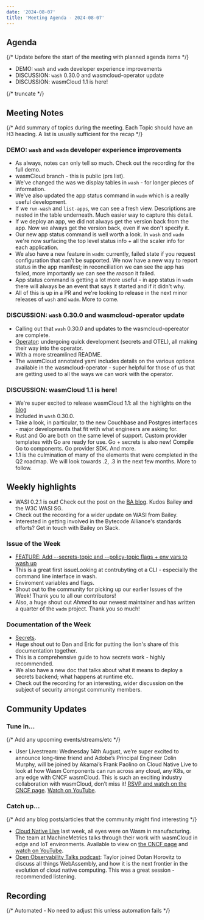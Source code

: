```yaml
---
date: '2024-08-07'
title: 'Meeting Agenda - 2024-08-07'
---
```


## Agenda

{/* Update before the start of the meeting with planned agenda items */}

- DEMO: `wash` and `wadm` developer experience improvements
- DISCUSSION: `wash` 0.30.0 and wasmcloud-operator update
- DISCUSSION: wasmCloud 1.1 is here!

{/* truncate */}

## Meeting Notes

{/* Add summary of topics during the meeting. Each Topic should have an H3 heading. A list is usually sufficient for the recap */}

### DEMO: `wash` and `wadm` developer experience improvements

- As always, notes can only tell so much. Check out the recording for the full demo.
- wasmCloud branch - this is public (prs list).
- We've changed the was we display tables in `wash` - for longer pieces of information.
- We've also updated the app status command in `wadm` which is a really useful development.
- If we `run-wash` and `list-apps`, we can see a fresh view. Descriptions are nested in the table underneath. Much easier way to capture this detail.
- If we deploy an app, we did not always get the version back from the app. Now we always get the version back, even if we don't specify it.
- Our new app status command is well worth a look. In `wash` and `wadm` we're now surfacing the top level status info + all the scaler info for each application.
- We also have a new feature in `wadm`: currently, failed state if you request configuration that can't be supported. We now have a new way to report status in the app manifest; in reconciliation we can see the app has failed, more importantly we can see the *reason* it failed.
- App status command is getting a lot more useful - in app status in `wadm` there will always be an event that says it started and if it didn't why. 
- All of this is up in a PR and we're looking to release in the next minor releases of `wash` and `wadm`. More to come.

### DISCUSSION: `wash` 0.30.0 and wasmcloud-operator update

- Calling out that `wash` 0.30.0 and updates to the wasmcloud-opereator are complete.
- [Operator](https://github.com/wasmCloud/wasmcloud-operator/tree/main): undergoing quick development (secrets and OTEL), all making their way into the operator.
- With a more streamlined README.
- The wasmCloud annotated yaml includes details on the various options available in the wasmcloud-operator - super helpful for those of us that are getting used to all the ways we can work with the operator.

### DISCUSSION: wasmCloud 1.1 is here!

- We're super excited to release wasmCloud 1.1: all the highlights on the [blog](https://wasmcloud.com/blog/wasmcloud-1.1-brings-secrets-support-and-more-enhancements-for-enterprises)
- Included in `wash` 0.30.0.
- Take a look, in particular, to the new Couchbase and Postgres interfaces - major developments that fit with what engineers are asking for.
- Rust and Go are both on the same level of support. Custom provider templates with Go are ready for use. Go + secrets is also new! Compile Go to components. Go provider SDK. And more.
- 1.1 is the culmination of many of the elements that were completed in the Q2 roadmap. We will look towards .2, .3 in the next few months. More to follow.

## Weekly highlights

- WASI 0.2.1 is out! Check out the post on the [BA blog](https://bytecodealliance.org/articles/WASI-0.2.1). Kudos Bailey and the W3C WASI SG.
- Check out the recording for a wider update on WASI from Bailey. 
- Interested in getting involved in the Bytecode Alliance's standards efforts? Get in touch with Bailey on Slack.

### Issue of the Week

- [FEATURE: Add --secrets-topic and --policy-topic flags + env vars to wash up](https://github.com/wasmCloud/wasmCloud/issues/2631)
- This is a great first issueLooking at contrubyting ot a CLI - especially the command line interface in wash. 
- Enviroment variables and flags.
- Shout out to the community for picking up our earlier Issues of the Week! Thank you to all our contributors!
- Also, a huge shout out *Ahmed* to our newest maintainer and has written a quarter of the `wadm` project. Thank you so much! 

### Documentation of the Week

- [Secrets](https://wasmcloud.com/docs/concepts/secrets).
- Huge shout out to Dan and Eric for putting the lion's share of this documentation together.
- This is a comprehensive guide to how secrets work - highly recommended.
- We also have a new doc that talks about what it means to deploy a secrets backend; what happens at runtime etc.
- Check out the recording for an interesting, wider discussion on the subject of security amongst community members.

## Community Updates

### Tune in…

{/* Add any upcoming events/streams/etc */}

- User Livestream: Wednesday 14th August, we’re super excited to announce long-time friend and Adobe’s Principal Engineer Colin Murphy, will be joined by Akamai’s Frank Paolino on Cloud Native Live to look at how Wasm Components can run across any cloud, any K8s, or any edge with CNCF wasmCloud. This is such an exciting industry collaboration with wasmCloud, don’t miss it! [RSVP and watch on the CNCF page](https://community.cncf.io/events/details/cncf-cncf-online-programs-presents-cloud-native-live-wasm-components-across-any-cloud-any-k8s-or-any-edge-with-cncf-wasmcloud/). [Watch on YouTube](https://www.youtube.com/watch?v=B1Q_Xx5i6Ek).

### Catch up…

{/* Add any blog posts/articles that the community might find interesting */}

- [Cloud Native Live](https://community.cncf.io/events/details/cncf-cncf-online-programs-presents-cloud-native-live-enhancing-iot-with-wasm-and-wasmcloud/) last week, all eyes were on Wasm in manufacturing. The team at MachineMetrics talks through their work with wasmCloud in edge and IoT environments. Available to view on [the CNCF page](https://community.cncf.io/events/details/cncf-cncf-online-programs-presents-cloud-native-live-enhancing-iot-with-wasm-and-wasmcloud/) and [watch on YouTube](https://www.youtube.com/watch?v=lUV49UjFAQM).
- [Open Observability Talks podcast](https://www.youtube.com/watch?v=t2xIoVNwtKM): Taylor joined Dotan Horovitz to discuss all things WebAssembly, and how it is the next frontier in the evolution of cloud native computing. This was a great session - recommended listening.

## Recording

{/* Automated - No need to adjust this unless automation fails */}

<YouTube url="https://www.youtube.com/watch?v=OAXY6krRP4w" />
